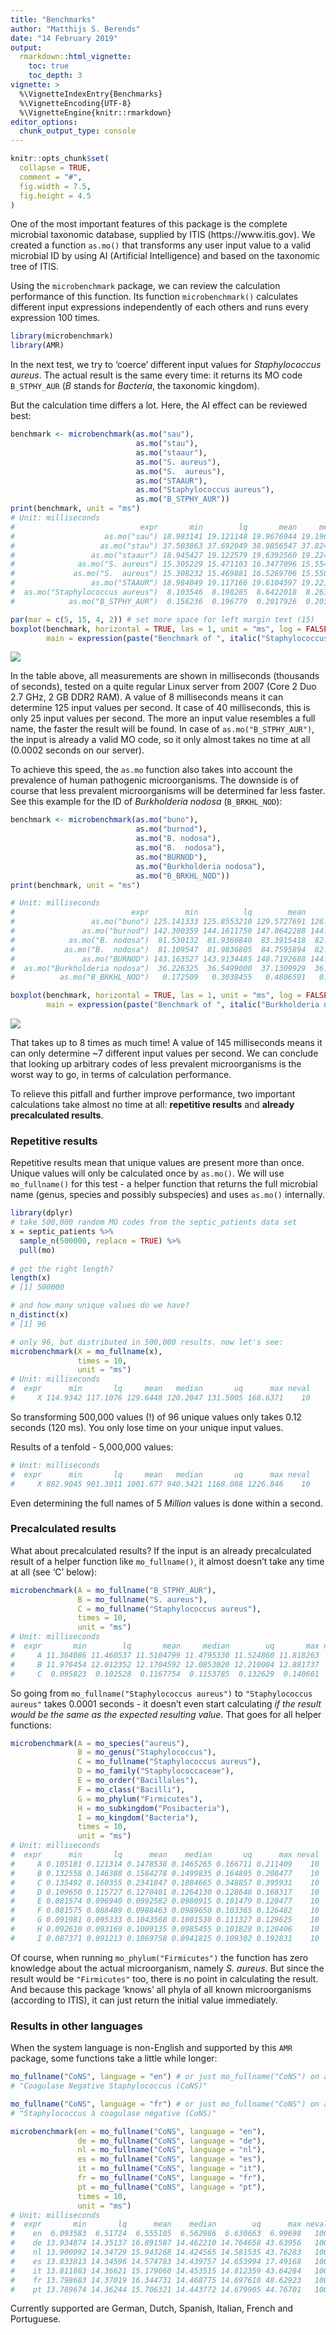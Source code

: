 ```yaml
---
title: "Benchmarks"
author: "Matthijs S. Berends"
date: "14 February 2019"
output: 
  rmarkdown::html_vignette:
    toc: true
    toc_depth: 3
vignette: >
  %\VignetteIndexEntry{Benchmarks}
  %\VignetteEncoding{UTF-8}
  %\VignetteEngine{knitr::rmarkdown}
editor_options: 
  chunk_output_type: console
---
```


```r
knitr::opts_chunk$set(
  collapse = TRUE,
  comment = "#",
  fig.width = 7.5,
  fig.height = 4.5
)
```

One of the most important features of this package is the complete microbial taxonomic database, supplied by ITIS (https://www.itis.gov). We created a function `as.mo()` that transforms any user input value to a valid microbial ID by using AI (Artificial Intelligence) and based on the taxonomic tree of ITIS. 

Using the `microbenchmark` package, we can review the calculation performance of this function. Its function `microbenchmark()` calculates different input expressions independently of each others and runs every expression 100 times.

```r
library(microbenchmark)
library(AMR)
```

In the next test, we try to 'coerce' different input values for *Staphylococcus aureus*. The actual result is the same every time: it returns its MO code `B_STPHY_AUR` (*B* stands for *Bacteria*, the taxonomic kingdom). 

But the calculation time differs a lot. Here, the AI effect can be reviewed best:

```r
benchmark <- microbenchmark(as.mo("sau"),
                            as.mo("stau"),
                            as.mo("staaur"),
                            as.mo("S. aureus"),
                            as.mo("S.  aureus"),
                            as.mo("STAAUR"),
                            as.mo("Staphylococcus aureus"),
                            as.mo("B_STPHY_AUR"))
print(benchmark, unit = "ms")
# Unit: milliseconds
#                            expr       min        lq       mean     median         uq       max neval
#                    as.mo("sau") 18.983141 19.121148 19.9676944 19.1967505 19.2871260 38.635012   100
#                   as.mo("stau") 37.503863 37.692049 38.9856547 37.8244335 37.9851040 57.576107   100
#                 as.mo("staaur") 18.945427 19.122579 19.6392560 19.2241285 19.3536140 38.687672   100
#              as.mo("S. aureus") 15.305229 15.471103 16.3477096 15.5545630 15.6689280 36.363005   100
#             as.mo("S.  aureus") 15.308232 15.469881 16.5269706 15.5506870 15.6277560 42.155292   100
#                 as.mo("STAAUR") 18.984049 19.117166 19.6104597 19.2219285 19.3161095 38.638783   100
#  as.mo("Staphylococcus aureus")  8.103546  8.198285  8.6422018  8.2636915  8.3200535 27.002527   100
#            as.mo("B_STPHY_AUR")  0.156236  0.196779  0.2017926  0.2035535  0.2115505  0.241861   100

par(mar = c(5, 15, 4, 2)) # set more space for left margin text (15)
boxplot(benchmark, horizontal = TRUE, las = 1, unit = "ms", log = FALSE, xlab = "", ylim = c(0, 200),
        main = expression(paste("Benchmark of ", italic("Staphylococcus aureus"))))
```

![](../reference/figures/benchmark_1.png)

In the table above, all measurements are shown in milliseconds (thousands of seconds), tested on a quite regular Linux server from 2007 (Core 2 Duo 2.7 GHz, 2 GB DDR2 RAM). A value of 8 milliseconds means it can determine 125 input values per second. It case of 40 milliseconds, this is only 25 input values per second. The more an input value resembles a full name, the faster the result will be found. In case of `as.mo("B_STPHY_AUR")`, the input is already a valid MO code, so it only almost takes no time at all (0.0002 seconds on our server).

To achieve this speed, the `as.mo` function also takes into account the prevalence of human pathogenic microorganisms. The downside is of course that less prevalent microorganisms will be determined far less faster. See this example for the ID of *Burkholderia nodosa* (`B_BRKHL_NOD`):

```r
benchmark <- microbenchmark(as.mo("buno"),
                            as.mo("burnod"),
                            as.mo("B. nodosa"),
                            as.mo("B.  nodosa"),
                            as.mo("BURNOD"),
                            as.mo("Burkholderia nodosa"),
                            as.mo("B_BRKHL_NOD"))
print(benchmark, unit = "ms")

# Unit: milliseconds
#                          expr        min          lq        mean      median          uq       max neval
#                 as.mo("buno") 125.141333 125.8553210 129.5727691 126.3899910 127.0954925 194.51985   100
#               as.mo("burnod") 142.300359 144.1611750 147.0642288 144.6074960 145.5243025 176.91649   100
#            as.mo("B. nodosa")  81.530132  81.9360840  83.3915418  82.1852770  82.6848870 102.63184   100
#           as.mo("B.  nodosa")  81.109547  81.9836805  84.7595894  82.3437825  82.8282705 110.67036   100
#               as.mo("BURNOD") 143.163527 143.9134485 148.7192688 144.5582580 145.7489115 314.92070   100
#  as.mo("Burkholderia nodosa")  36.226325  36.5499000  37.1309929  36.6581540  36.7551985  56.25597   100
#          as.mo("B_BRKHL_NOD")   0.172509   0.3038455   0.4806591   0.3078265   0.3121215  19.16173   100

boxplot(benchmark, horizontal = TRUE, las = 1, unit = "ms", log = FALSE, xlab = "", ylim = c(0, 200),
        main = expression(paste("Benchmark of ", italic("Burkholderia nodosa"))))
```

![](../reference/figures/benchmark_2.png)

That takes up to 8 times as much time! A value of 145 milliseconds means it can only determine ~7 different input values per second. We can conclude that looking up arbitrary codes of less prevalent microorganisms is the worst way to go, in terms of calculation performance.

To relieve this pitfall and further improve performance, two important calculations take almost no time at all: **repetitive results** and **already precalculated results**.

### Repetitive results

Repetitive results mean that unique values are present more than once. Unique values will only be calculated once by `as.mo()`.  We will use `mo_fullname()` for this test - a helper function that returns the full microbial name (genus, species and possibly subspecies) and uses `as.mo()` internally.

```r
library(dplyr)
# take 500,000 random MO codes from the septic_patients data set
x = septic_patients %>%
  sample_n(500000, replace = TRUE) %>%
  pull(mo)
  
# got the right length?
length(x)
# [1] 500000

# and how many unique values do we have?
n_distinct(x)
# [1] 96

# only 96, but distributed in 500,000 results. now let's see:
microbenchmark(X = mo_fullname(x),
               times = 10,
               unit = "ms")
# Unit: milliseconds
#  expr      min       lq     mean   median       uq      max neval
#     X 114.9342 117.1076 129.6448 120.2047 131.5005 168.6371    10
```

So transforming 500,000 values (!) of 96 unique values only takes 0.12 seconds (120 ms). You only lose time on your unique input values.

Results of a tenfold - 5,000,000 values:

```r
# Unit: milliseconds
#  expr      min       lq     mean   median       uq      max neval
#     X 882.9045 901.3011 1001.677 940.3421 1168.088 1226.846    10
```

Even determining the full names of 5 *Million* values is done within a second.

### Precalculated results

What about precalculated results? If the input is an already precalculated result of a helper function like `mo_fullname()`, it almost doesn't take any time at all (see 'C' below):

```r
microbenchmark(A = mo_fullname("B_STPHY_AUR"),
               B = mo_fullname("S. aureus"),
               C = mo_fullname("Staphylococcus aureus"),
               times = 10,
               unit = "ms")
# Unit: milliseconds
#  expr       min        lq       mean     median        uq       max neval
#     A 11.364086 11.460537 11.5104799 11.4795330 11.524860 11.818263    10
#     B 11.976454 12.012352 12.1704592 12.0853020 12.210004 12.881737    10
#     C  0.095823  0.102528  0.1167754  0.1153785  0.132629  0.140661    10
```

So going from `mo_fullname("Staphylococcus aureus")` to `"Staphylococcus aureus"` takes 0.0001 seconds - it doesn't even start calculating *if the result would be the same as the expected resulting value*. That goes for all helper functions:

```r
microbenchmark(A = mo_species("aureus"),
               B = mo_genus("Staphylococcus"),
               C = mo_fullname("Staphylococcus aureus"),
               D = mo_family("Staphylococcaceae"),
               E = mo_order("Bacillales"),
               F = mo_class("Bacilli"),
               G = mo_phylum("Firmicutes"),
               H = mo_subkingdom("Posibacteria"),
               I = mo_kingdom("Bacteria"),
               times = 10,
               unit = "ms")
# Unit: milliseconds
#  expr      min       lq      mean    median       uq      max neval
#     A 0.105181 0.121314 0.1478538 0.1465265 0.166711 0.211409    10
#     B 0.132558 0.146388 0.1584278 0.1499835 0.164895 0.208477    10
#     C 0.135492 0.160355 0.2341847 0.1884665 0.348857 0.395931    10
#     D 0.109650 0.115727 0.1270481 0.1264130 0.128648 0.168317    10
#     E 0.081574 0.096940 0.0992582 0.0980915 0.101479 0.120477    10
#     F 0.081575 0.088489 0.0988463 0.0989650 0.103365 0.126482    10
#     G 0.091981 0.095333 0.1043568 0.1001530 0.111327 0.129625    10
#     H 0.092610 0.093169 0.1009135 0.0985455 0.101828 0.120406    10
#     I 0.087371 0.091213 0.1069758 0.0941815 0.109302 0.192831    10
```

Of course, when running `mo_phylum("Firmicutes")` the function has zero knowledge about the actual microorganism, namely *S. aureus*. But since the result would be `"Firmicutes"` too, there is no point in calculating the result. And because this package 'knows' all phyla of all known microorganisms (according to ITIS), it can just return the initial value immediately.

### Results in other languages

When the system language is non-English and supported by this `AMR` package, some functions take a little while longer:

```r
mo_fullname("CoNS", language = "en") # or just mo_fullname("CoNS") on an English system
# "Coagulase Negative Staphylococcus (CoNS)"

mo_fullname("CoNS", language = "fr") # or just mo_fullname("CoNS") on a French system
# "Staphylococcus à coagulase négative (CoNS)"

microbenchmark(en = mo_fullname("CoNS", language = "en"),
               de = mo_fullname("CoNS", language = "de"),
               nl = mo_fullname("CoNS", language = "nl"),
               es = mo_fullname("CoNS", language = "es"),
               it = mo_fullname("CoNS", language = "it"),
               fr = mo_fullname("CoNS", language = "fr"),
               pt = mo_fullname("CoNS", language = "pt"),
               times = 10,
               unit = "ms")
# Unit: milliseconds
#  expr       min       lq      mean    median        uq      max neval
#    en  6.093583  6.51724  6.555105  6.562986  6.630663  6.99698   100
#    de 13.934874 14.35137 16.891587 14.462210 14.764658 43.63956   100
#    nl 13.900092 14.34729 15.943268 14.424565 14.581535 43.76283   100
#    es 13.833813 14.34596 14.574783 14.439757 14.653994 17.49168   100
#    it 13.811883 14.36621 15.179060 14.453515 14.812359 43.64284   100
#    fr 13.798683 14.37019 16.344731 14.468775 14.697610 48.62923   100
#    pt 13.789674 14.36244 15.706321 14.443772 14.679905 44.76701   100
```

Currently supported are German, Dutch, Spanish, Italian, French and Portuguese.
